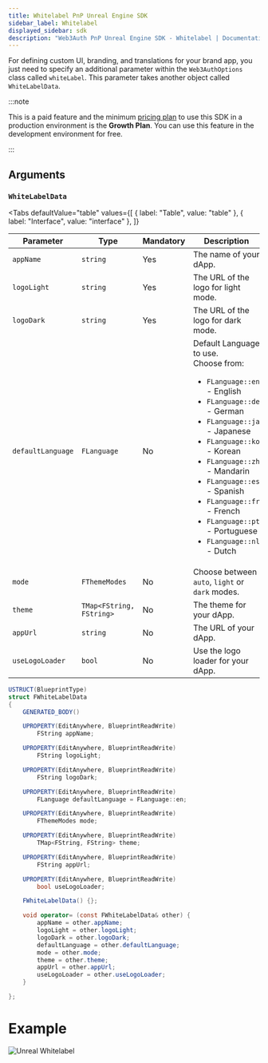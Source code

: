 ```yaml
---
title: Whitelabel PnP Unreal Engine SDK
sidebar_label: Whitelabel
displayed_sidebar: sdk
description: "Web3Auth PnP Unreal Engine SDK - Whitelabel | Documentation - Web3Auth"
---
```



For defining custom UI, branding, and translations for your brand app, you just need to specify an additional parameter within the `Web3AuthOptions`
class called `whiteLabel`. This parameter takes another object called `WhiteLabelData`.

:::note

This is a paid feature and the minimum [pricing plan](https://web3auth.io/pricing.html) to use this SDK in a production environment is the
**Growth Plan**. You can use this feature in the development environment for free.

:::

## Arguments

### `WhiteLabelData`

<Tabs
  defaultValue="table"
  values={[
    { label: "Table", value: "table" },
    { label: "Interface", value: "interface" },
  ]}
>

<TabItem value="table">

| Parameter         | Type                     | Mandatory | Description                                                                                                                                                                                                                                                                                                                                                             |
| ----------------- | ------------------------ | --------- | ----------------------------------------------------------------------------------------------------------------------------------------------------------------------------------------------------------------------------------------------------------------------------------------------------------------------------------------------------------------------- |
| `appName`         | `string`                 | Yes       | The name of your dApp.                                                                                                                                                                                                                                                                                                                                                  |
| `logoLight`       | `string`                 | Yes       | The URL of the logo for light mode.                                                                                                                                                                                                                                                                                                                                     |
| `logoDark`        | `string`                 | Yes       | The URL of the logo for dark mode.                                                                                                                                                                                                                                                                                                                                      |
| `defaultLanguage` | `FLanguage`              | No        | Default Language to use. <br/> Choose from: <ul><li>`FLanguage::en` - English</li><li>`FLanguage::de` - German</li><li>`FLanguage::ja` - Japanese</li><li>`FLanguage::ko` - Korean</li><li>`FLanguage::zh` - Mandarin</li><li>`FLanguage::es` - Spanish</li><li>`FLanguage::fr` - French</li><li>`FLanguage::pt` - Portuguese</li><li>`FLanguage::nl` - Dutch</li></ul> |
| `mode`            | `FThemeModes`            | No        | Choose between `auto`, `light` or `dark` modes.                                                                                                                                                                                                                                                                                                                         |
| `theme`           | `TMap<FString, FString>` | No        | The theme for your dApp.                                                                                                                                                                                                                                                                                                                                                |
| `appUrl`          | `string`                 | No        | The URL of your dApp.                                                                                                                                                                                                                                                                                                                                                   |
| `useLogoLoader`   | `bool`                   | No        | Use the logo loader for your dApp.                                                                                                                                                                                                                                                                                                                                      |

</TabItem>

<TabItem value="interface">

```cs
USTRUCT(BlueprintType)
struct FWhiteLabelData
{
	GENERATED_BODY()

	UPROPERTY(EditAnywhere, BlueprintReadWrite)
		FString appName;

	UPROPERTY(EditAnywhere, BlueprintReadWrite)
		FString logoLight;

	UPROPERTY(EditAnywhere, BlueprintReadWrite)
		FString logoDark;

	UPROPERTY(EditAnywhere, BlueprintReadWrite)
    	FLanguage defaultLanguage = FLanguage::en;

    UPROPERTY(EditAnywhere, BlueprintReadWrite)
    	FThemeModes mode;

	UPROPERTY(EditAnywhere, BlueprintReadWrite)
		TMap<FString, FString> theme;

	UPROPERTY(EditAnywhere, BlueprintReadWrite)
    	FString appUrl;

    UPROPERTY(EditAnywhere, BlueprintReadWrite)
    	bool useLogoLoader;

	FWhiteLabelData() {};

	void operator= (const FWhiteLabelData& other) {
		appName = other.appName;
		logoLight = other.logoLight;
		logoDark = other.logoDark;
		defaultLanguage = other.defaultLanguage;
		mode = other.mode;
		theme = other.theme;
		appUrl = other.appUrl;
		useLogoLoader = other.useLogoLoader;
	}

};
```

</TabItem>

</Tabs>

# Example

![Unreal Whitelabel](/guides/sdk/unreal/unreal-whitelable-data.png)

